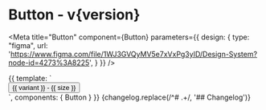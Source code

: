 

<h1>Button<span className="text-lg font-normal"> - v{version}</span></h1>

<Meta title="Button" component={Button} parameters={{
    design: {
      type: "figma",
      url: 'https://www.figma.com/file/1WJ3GVQyMV5e7xVxPg3yID/Design-System?node-id=4273%3A8225',
    }
  }} />

<Canvas>
  <Story name="Button">
    {{
      template: `<div>
        <div class="flex items-center" v-for="variant in ['primary', 'secondary', 'tertiary', 
            'outline', 'pending', 'link', 'text',
            'danger', 'warning', 'info']"> 
          <div class="w-90 h-20 flex items-center justify-center" v-for="size in ['sm', 'md', 'lg', 'lg-wide']">
            <Button :variant="variant" :size="size" class="m-16px">
              {{ variant }} - {{ size }}
            </Button>
          </div>
        </div>
      </div>`,
      components: { Button }
    }}
  </Story>
</Canvas>

<ArgsTable />

<Description>
  {changelog.replace(/^# .+/, '## Changelog')}
</Description>
